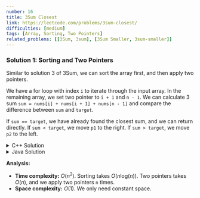 ```yaml
---
number: 16
title: 3Sum Closest
link: https://leetcode.com/problems/3sum-closest/
difficulties: [medium]
tags: [Array, Sorting, Two Pointers]
related_problems: [[3Sum, 3sum], [3Sum Smaller, 3sum-smaller]]
---
```



<h3 id="solution_1">Solution 1: Sorting and Two Pointers</h3>

Similar to <Link to="/en/solution/3sum#solution_3">solution 3 of 3Sum</Link>, we can sort the array first, and then apply two pointers.

We have a for loop with index `i` to iterate through the input array. In the remaining array, we set two pointer to `i + 1` and `n - 1`. We can calculate 3 sum `sum = nums[i] + nums[i + 1] + nums[n - 1]` and compare the difference between `sum` and `target`.

If `sum == target`, we have already found the closest sum, and we can return directly. If `sum < target`, we move `p1` to the right. If `sum > target`, we move `p2` to the left.

<details class="code-details">
    <summary>C++ Solution</summary>

```cpp
class Solution {
public:
    int threeSumClosest(vector<int>& nums, int target) {
        int n = nums.size();
        int closestSum = INT_MAX, minDiff = INT_MAX;
        sort(nums.begin(), nums.end());

        for (int i = 0; i < n; i++) {
            int num = nums[i];
            int p1 = i + 1, p2 = n - 1;
            while (p1 < p2) {
                int sum = num + nums[p1] + nums[p2];
                if (sum == target) {
                    return sum;
                }
                else if (sum < target) {
                    if (target - sum < minDiff) {
                        closestSum = sum;
                        minDiff = target - sum;
                    }
                    p1++;
                }
                else {
                    if (sum - target < minDiff) {
                        closestSum = sum;
                        minDiff = sum - target;
                    }
                    p2--;
                }
            }
        }

        return closestSum;
    }
};
```

</details>

<details class="code-details">
    <summary>Java Solution</summary>

```java
class Solution {
    public int threeSumClosest(int[] nums, int target) {
        int n = nums.length;
        int closestSum = Integer.MAX_VALUE, minDiff = Integer.MAX_VALUE;
        Arrays.sort(nums);

        for (int i = 0; i < n; i++) {
            int num = nums[i];
            int p1 = i + 1, p2 = n - 1;
            while (p1 < p2) {
                int sum = num + nums[p1] + nums[p2];
                if (sum == target) {
                    return sum;
                }
                else if (sum < target) {
                    if (target - sum < minDiff) {
                        closestSum = sum;
                        minDiff = target - sum;
                    }
                    p1++;
                }
                else {
                    if (sum - target < minDiff) {
                        closestSum = sum;
                        minDiff = sum - target;
                    }
                    p2--;
                }
            }
        }

        return closestSum;
    }
}
```

</details>

**Analysis:**

- **Time complexity:** $O(n^2)$. Sorting takes $O(n\text{log}(n))$. Two pointers takes $O(n)$, and we apply two pointers `n` times.
- **Space complexity:** $O(1)$. We only need constant space.
